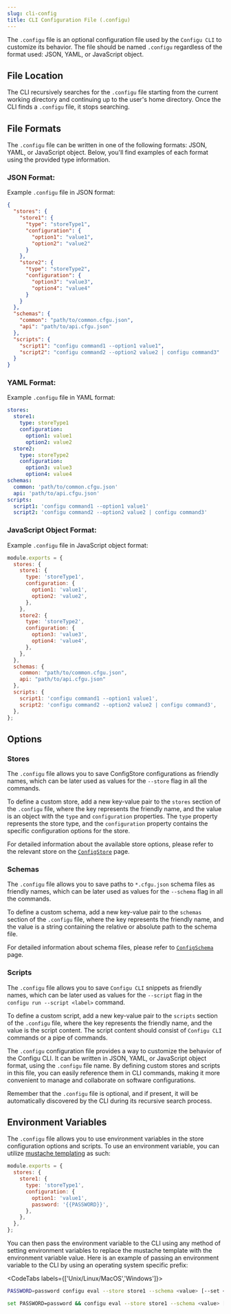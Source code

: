 ```yaml
---
slug: cli-config
title: CLI Configuration File (.configu)
---
```


The `.configu` file is an optional configuration file used by the `Configu CLI` to customize its behavior. The file should be named `.configu` regardless of the format used: JSON, YAML, or JavaScript object.

## File Location

The CLI recursively searches for the `.configu` file starting from the current working directory and continuing up to the user's home directory. Once the CLI finds a `.configu` file, it stops searching.

## File Formats

The `.configu` file can be written in one of the following formats: JSON, YAML, or JavaScript object. Below, you'll find examples of each format using the provided type information.

### JSON Format:

Example `.configu` file in JSON format:

```json
{
  "stores": {
    "store1": {
      "type": "storeType1",
      "configuration": {
        "option1": "value1",
        "option2": "value2"
      }
    },
    "store2": {
      "type": "storeType2",
      "configuration": {
        "option3": "value3",
        "option4": "value4"
      }
    }
  },
  "schemas": {
    "common": "path/to/common.cfgu.json",
    "api": "path/to/api.cfgu.json"
  },
  "scripts": {
    "script1": "configu command1 --option1 value1",
    "script2": "configu command2 --option2 value2 | configu command3"
  }
}
```

### YAML Format:

Example `.configu` file in YAML format:

```yaml
stores:
  store1:
    type: storeType1
    configuration:
      option1: value1
      option2: value2
  store2:
    type: storeType2
    configuration:
      option3: value3
      option4: value4
schemas:
  common: 'path/to/common.cfgu.json'
  api: 'path/to/api.cfgu.json'
scripts:
  script1: 'configu command1 --option1 value1'
  script2: 'configu command2 --option2 value2 | configu command3'
```

### JavaScript Object Format:

Example `.configu` file in JavaScript object format:

```javascript
module.exports = {
  stores: {
    store1: {
      type: 'storeType1',
      configuration: {
        option1: 'value1',
        option2: 'value2',
      },
    },
    store2: {
      type: 'storeType2',
      configuration: {
        option3: 'value3',
        option4: 'value4',
      },
    },
  },
  schemas: {
    common: "path/to/common.cfgu.json",
    api: "path/to/api.cfgu.json"
  },
  scripts: {
    script1: 'configu command1 --option1 value1',
    script2: 'configu command2 --option2 value2 | configu command3',
  },
};
```

## Options

### Stores

The `.configu` file allows you to save ConfigStore configurations as friendly names, which can be later used as values for the `--store` flag in all the commands.

To define a custom store, add a new key-value pair to the `stores` section of the `.configu` file, where the key represents the friendly name, and the value is an object with the `type` and `configuration` properties. The `type` property represents the store type, and the `configuration` property contains the specific configuration options for the store.

For detailed information about the available store options, please refer to the relevant store on the [`ConfigStore`](/config-store) page.

### Schemas

The `.configu` file allows you to save paths to `*.cfgu.json` schema files as friendly names, which can be later used as values for the `--schema` flag in all the commands.

To define a custom schema, add a new key-value pair to the `schemas` section of the `.configu` file, where the key represents the friendly name, and the value is a string containing the relative or absolute path to the schema file.

For detailed information about schema files, please refer to [`ConfigSchema`](/config-schema) page.

### Scripts

The `.configu` file allows you to save `Configu CLI` snippets as friendly names, which can be later used as values for the `--script` flag in the `configu run --script <label>` command.

To define a custom script, add a new key-value pair to the `scripts` section of the `.configu` file, where the key represents the friendly name, and the value is the script content. The script content should consist of `Configu CLI` commands or a pipe of commands.

<Admonition type="info">

The `.configu` configuration file provides a way to customize the behavior of the Configu CLI. It can be written in JSON, YAML, or JavaScript object format, using the `.configu` file name. By defining custom stores and scripts in this file, you can easily reference them in CLI commands, making it more convenient to manage and collaborate on software configurations.

Remember that the `.configu` file is optional, and if present, it will be automatically discovered by the CLI during its recursive search process.

</Admonition>

## Environment Variables

The `.configu` file allows you to use environment variables in the store configuration options and scripts. To use an environment variable, you can utilize [mustache templating](https://mustache.github.io/) as such:

```javascript
module.exports = {
  stores: {
    store1: {
      type: 'storeType1',
      configuration: {
        option1: 'value1',
        password: '{{PASSWORD}}',
      },
    },
  },
};
```

You can then pass the environment variable to the CLI using any method of setting environment variables to replace the mustache template with the environment variable value. Here is an example of passing an environment variable to the CLI by using an operating system specific prefix:

<CodeTabs labels={['Unix/Linux/MacOS','Windows']}>
```bash
PASSWORD=password configu eval --store store1 --schema <value> [--set <value>] [-c <value>]
```
```bash
set PASSWORD=password && configu eval --store store1 --schema <value> [--set <value>] [-c <value>]
```
</CodeTabs>
